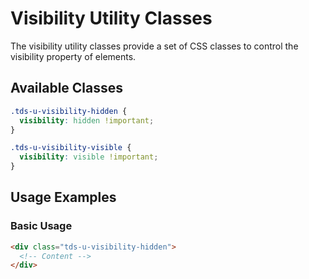 
<Meta title="Utilities/Utility Classes/Visibility" />

# Visibility Utility Classes

The visibility utility classes provide a set of CSS classes to control the visibility property of elements.

## Available Classes

```css
.tds-u-visibility-hidden {
  visibility: hidden !important;
}

.tds-u-visibility-visible {
  visibility: visible !important;
}
```

## Usage Examples

### Basic Usage

```html
<div class="tds-u-visibility-hidden">
  <!-- Content -->
</div>
```
